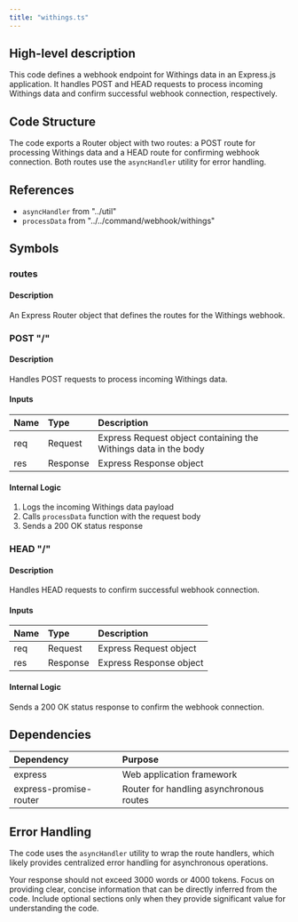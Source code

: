 ```yaml
---
title: "withings.ts"
---
```


## High-level description
This code defines a webhook endpoint for Withings data in an Express.js application. It handles POST and HEAD requests to process incoming Withings data and confirm successful webhook connection, respectively.

## Code Structure
The code exports a Router object with two routes: a POST route for processing Withings data and a HEAD route for confirming webhook connection. Both routes use the `asyncHandler` utility for error handling.

## References
- `asyncHandler` from "../util"
- `processData` from "../../command/webhook/withings"

## Symbols

### routes
#### Description
An Express Router object that defines the routes for the Withings webhook.

### POST "/"
#### Description
Handles POST requests to process incoming Withings data.

#### Inputs
| Name | Type | Description |
|:-----|:-----|:------------|
| req | Request | Express Request object containing the Withings data in the body |
| res | Response | Express Response object |

#### Internal Logic
1. Logs the incoming Withings data payload
2. Calls `processData` function with the request body
3. Sends a 200 OK status response

### HEAD "/"
#### Description
Handles HEAD requests to confirm successful webhook connection.

#### Inputs
| Name | Type | Description |
|:-----|:-----|:------------|
| req | Request | Express Request object |
| res | Response | Express Response object |

#### Internal Logic
Sends a 200 OK status response to confirm the webhook connection.

## Dependencies
| Dependency | Purpose |
|:-----------|:--------|
| express | Web application framework |
| express-promise-router | Router for handling asynchronous routes |

## Error Handling
The code uses the `asyncHandler` utility to wrap the route handlers, which likely provides centralized error handling for asynchronous operations.

Your response should not exceed 3000 words or 4000 tokens. Focus on providing clear, concise information that can be directly inferred from the code. Include optional sections only when they provide significant value for understanding the code.
